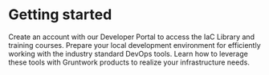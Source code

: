 
# Getting started

<Grid cols={1}>
  <Card
    title="1. Gain access to Gruntwork’s products"
    href="/docs/intro/dev-portal/create-account"
  >
    Create an account with our Developer Portal to access the IaC Library and
    training courses.
  </Card>
  <Card
    title="2. Set up your environment"
    href="/docs/intro/environment-setup/recommended_tools"
  >
    Prepare your local development environment for efficiently working with the
    industry standard DevOps tools.
  </Card>
  <Card
    title="3. Learn the tools of the trade"
    href="/docs/intro/tool-fundamentals/docker"
  >
    Learn how to leverage these tools with Gruntwork products to realize your
    infrastructure needs.
  </Card>
</Grid>


<!-- ##DOCS-SOURCER-START
{"sourcePlugin":"Local File Copier","hash":"f66d90c5d74c40a0f965b5d6d5c6e66f"}
##DOCS-SOURCER-END -->
